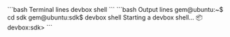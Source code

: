 <CodeGroup>
  ```bash Terminal lines
  devbox shell
  ```
  ```bash Output lines
  gem@ubuntu:~$ cd sdk
  gem@ubuntu:sdk$ devbox shell
  Starting a devbox shell...
  📦 devbox:sdk>
  ```
</CodeGroup>
